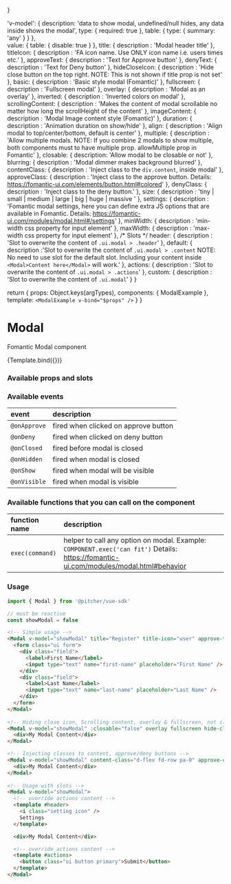 

<!-- Story args -->
<!-- https://storybook.js.org/docs/react/writing-stories/args -->
}

<!-- https://storybook.js.org/docs/react/api/argtypes -->
  'v-model': {
    description: 'data to show modal, undefined/null hides, any data inside shows the modal',
    type: { required: true },
    table: {
      type: { summary: 'any' }
    }
  },    
  value: {
    table: { disable: true }
  },
  title: {
    description : 'Modal header title'
  },
  titleIcon: {
    description : 'FA icon name. Use ONLY icon name i.e. users times etc.'
  },
  approveText: {
    description : 'Text for Approve button'
  },
  denyText: {
    description : 'Text for Deny button'
  },
  hideCloseIcon: {
    description : 'Hide close button on the top right. NOTE: This is not shown if title prop is not set'
  },
  basic: {
    description : 'Basic style modal (Fomantic)'
  },
  fullscreen: {
    description : 'Fullscreen modal'
  },
  overlay: {
    description : 'Modal as an overlay'
  },
  inverted: {
    description : 'Inverted colors on modal'
  },
  scrollingContent: {
    description : 'Makes the content of modal scrollable no matter how long the scrollHeight of the content'
  },
  imageContent: {
    description : 'Modal Image content style (Fomantic)'
  },
  duration: {
    description : 'Animation duration on show/hide'
  },
  align: {
    description : 'Align modal to top/center/bottom, default is center'
  },
  multiple: {
    description : 'Allow multiple modals. NOTE: If you combine 2 modals to show multiple, both components must to have multiple prop. allowMultiple prop in Fomantic'
  },
  closable: {
    description: 'Allow modal to be closable or not'
  },
  blurring: {
    description : 'Modal dimmer makes background blurred'
  },
  contentClass: {
    description : 'Inject class to the `div.content`, inside modal'
  },
  approveClass: {
    description : 'Inject class to the approve button. Details: https://fomantic-ui.com/elements/button.html#colored'
  },
  denyClass: {
    description : 'Inject class to the deny button.'
  },
  size: {
    description : 'tiny | small | medium | large | big | huge | massive '
  },
  settings: {
    description : 'Fomantic modal settings, here you can define extra JS options that are available in Fomantic. Details: https://fomantic-ui.com/modules/modal.html#/settings'
  },
  minWidth: {
    description : 'min-width css property for input element'
  },
  maxWidth: {
    description : 'max-width css property for input element'
  },
  /* Slots */
  header: {
    description : 'Slot to overwrite the content of `.ui.modal > .header`'
  },
  default: {
    description :'Slot to overwrite the content of `.ui.modal > .content` NOTE: No need to use slot for the default slot. Including your content inside `<Modal>Content here</Modal>` will work.'
  },
  actions: {
    description : 'Slot to overwrite the content of `.ui.modal > .actions`'
  },
  custom: {
    description : 'Slot to overwrite the content of `.ui.modal`'
  }
}

<!-- Named exports of stories here -->
  return {
    props: Object.keys(argTypes),
    components: { ModalExample },
    template: `<ModalExample v-bind="$props" />`
  }
}

<!-- Define story settings here -->
<Meta 
  title="Components/Modal"
  component={Modal}
  argTypes={argTypes}
  args={args}
/>

# Modal
Fomantic Modal component

<Story name="Default">
  {Template.bind({})}
</Story>

### Available props and slots
<!-- https://storybook.js.org/docs/react/writing-docs/doc-blocks#customizing -->
<ArgsTable story="Default" />

### Available events
| event | description |
| :--- | :--- |
| `@onApprove` | fired when clicked on approve button
| `@onDeny` | fired when clicked on deny button
| `@onClosed` | fired before modal is closed
| `@onHidden` | fired when modal is closed
| `@onShow` | fired when modal will be visible
| `@onVisible` | fired when modal is visible

### Available functions that you can call on the component
| function name | description |
| :--- | :--- |
| `exec(command)` | helper to call any option on modal. Example: `COMPONENT.exec('can fit')` Details: https://fomantic-ui.com/modules/modal.html#behavior

### Usage
```javascript
import { Modal } from '@pitcher/vue-sdk'

// must be reactive
const showModal = false
```

```html
<!-- Simple usage -->
<Modal v-model="showModal" title="Register" title-icon="user" approve-text="Submit" deny-text="Cancel">
  <form class="ui form">
    <div class="field">
      <label>First Name</label>
      <input type="text" name="first-name" placeholder="First Name" />
    </div>
    <div class="field">
      <label>Last Name</label>
      <input type="text" name="last-name" placeholder="Last Name" />
    </div>
  </form>
</Modal>
 
<!-- Hiding close icon, Scrolling content, overlay & fullscreen, not closable -->
<Modal v-model="showModal" :closable="false" overlay fullscreen hide-close-icon scrolling-content>
  <div>My Modal Content</div>
</Modal>

<!-- Injecting classes to content, approve/deny buttons -->
<Modal v-model="showModal" content-class="d-flex fd-row pa-0" approve-class="green" denyClass="red">
  <div>My Modal Content</div>
</Modal>
 
<!-- Usage with slots -->
<Modal v-model="showModal">
  <!-- override actions content -->
  <template #header>
    <i class="setting icon" />
    Settings
  </template>

  <div>My Modal Content</div>

  <!-- override actions content -->
  <template #actions>
    <button class="ui button primary">Submit</button>
  </template>
</Modal>
```
